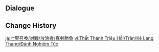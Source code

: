 {{Genius Invokation TCG Stage
|title        = Wanderer: Serious
|type         = Serious Showdown
|group        = Invitation Board
|character    = Wanderer
|requirement  = 7
|introduction = "Can a game like this really make you so happy? Childish... If you want to play, then be quick about it."<br>{{Color|bp|Special Rule: "Wanderer" starts with the Talent Card "Gales of Reverie" equipped.}}
|objective_1  = Achieve victory
|reward_1     = Lucky Coin*1000
|lineup       = Wanderer;Maguu Kenki;Electro Hypostasis
|action       = Gales of Reverie;Gales of Reverie;Viridescent Venerer;Viridescent Venerer;Fruit of Fulfillment;Fruit of Fulfillment;Elemental Resonance: Woven Winds;Elemental Resonance: Woven Winds;Elemental Resonance: Impetuous Winds;Elemental Resonance: Impetuous Winds;Rana;Rana;Butter Crab;Butter Crab;Changing Shifts;Changing Shifts;Capricious Visage;Capricious Visage;Gandharva Ville;Gandharva Ville;Ellin;Ellin;Northern Smoked Chicken;Northern Smoked Chicken;The Legend of Vennessa;The Legend of Vennessa;Plunging Strike;Plunging Strike;The Bestest Travel Companion!;The Bestest Travel Companion!
}}

==Dialogue==
{{Transclude|Genius Invokation TCG/Stage/Wanderer|Serious Showdown}}

==Change History==
{{Change History|4.1}}

[[ja:七聖召喚/対戦/放浪者/真剣勝負]]
[[vi:Thất Thánh Triệu Hồi/Trận/Kẻ Lang Thang/Đánh Nghiêm Túc]]